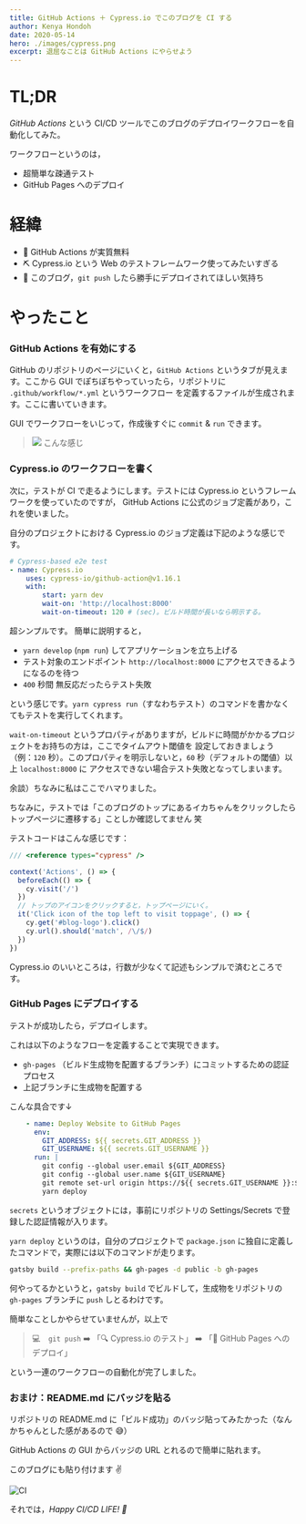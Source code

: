 ```yaml
---
title: GitHub Actions ＋ Cypress.io でこのブログを CI する
author: Kenya Hondoh
date: 2020-05-14
hero: ./images/cypress.png
excerpt: 退屈なことは GitHub Actions にやらせよう
---
```


<!-- ![](https://lh3.googleusercontent.com/s8fY5QbR1GIi_4n1N3ePqmaq81FmNPD_lUiMv5piMdAxgg3WTUyRBZTGpAIEo5gphDeJy0E-Fqg24nvkGEVN9ZLcfwZXXPTGm81ZmnBMh4Idq7wbH0EzNsVEvGh9oE5Vmw5GjIbnID4) -->

# TL;DR
*GitHub Actions* という CI/CD ツールでこのブログのデプロイワークフローを自動化してみた。

ワークフローというのは，
  - 超簡単な疎通テスト
  - GitHub Pages へのデプロイ

# 経緯
- 🚀 GitHub Actions が実質無料
- ⛏ Cypress.io という Web のテストフレームワーク使ってみたいすぎる
- 🤔 このブログ，`git push` したら勝手にデプロイされてほしい気持ち

# やったこと

### GitHub Actions を有効にする

GitHub のリポジトリのページにいくと，`GitHub Actions` というタブが見えます。ここから
GUI でぽちぽちやっていったら，リポジトリに `.github/workflow/*.yml` というワークフロー
を定義するファイルが生成されます。ここに書いていきます。

GUI でワークフローをいじって，作成後すぐに `commit` & `run` できます。

>![](https://lh3.googleusercontent.com/MPWYyv_ZLrDxy16xD_ORZGvLm85E0ZvCmn0rFdK-Qyj0ITlfWlQk4mTe8eWtZVe3zvGnrtrLeowL4xpCX4i9JN_en8ePiNuS2CrhKUjx-4WpZ2pIMTP7RivPjoMmoMFBNBpRMETmkiU)
>こんな感じ

### Cypress.io のワークフローを書く

次に，テストが CI で走るようにします。テストには Cypress.io というフレームワークを使っていたのですが，
GitHub Actions に公式のジョブ定義があり，これを使いました。

自分のプロジェクトにおける Cypress.io のジョブ定義は下記のような感じです。

```yml
# Cypress-based e2e test
- name: Cypress.io
    uses: cypress-io/github-action@v1.16.1
    with:
        start: yarn dev
        wait-on: 'http://localhost:8000'
        wait-on-timeout: 120 # (sec)。ビルド時間が長いなら明示する。
```

超シンプルです。 簡単に説明すると，

- `yarn develop` (`npm run`) してアプリケーションを立ち上げる
- テスト対象のエンドポイント `http://localhost:8000` にアクセスできるようになるのを待つ
- `400` 秒間 無反応だったらテスト失敗

という感じです。`yarn cypress run`（すなわちテスト）のコマンドを書かなくてもテストを実行してくれます。

`wait-on-timeout` というプロパティがありますが，ビルドに時間がかかるプロジェクトをお持ちの方は，ここでタイムアウト閾値を
設定しておきましょう（例：`120` 秒）。このプロパティを明示しないと，`60` 秒（デフォルトの閾値）以上 `localhost:8000` に
アクセスできない場合テスト失敗となってしまいます。

余談）ちなみに私はここでハマりました。

ちなみに，テストでは「このブログのトップにあるイカちゃんをクリックしたらトップページに遷移する」ことしか確認してません 笑

テストコードはこんな感じです：

```js
/// <reference types="cypress" />

context('Actions', () => {
  beforeEach(() => {
    cy.visit('/')
  })
  // トップのアイコンをクリックすると，トップページにいく。
  it('Click icon of the top left to visit toppage', () => {
    cy.get('#blog-logo').click()
    cy.url().should('match', /\/$/)
  })
})
```

Cypress.io のいいところは，行数が少なくて記述もシンプルで済むところです。

### GitHub Pages にデプロイする

テストが成功したら，デプロイします。

これは以下のようなフローを定義することで実現できます。
- `gh-pages` （ビルド生成物を配置するブランチ）にコミットするための認証プロセス
- 上記ブランチに生成物を配置する

こんな具合です↓

```yaml
    - name: Deploy Website to GitHub Pages
      env:
        GIT_ADDRESS: ${{ secrets.GIT_ADDRESS }}
        GIT_USERNAME: ${{ secrets.GIT_USERNAME }}
      run: |
        git config --global user.email ${GIT_ADDRESS}
        git config --global user.name ${GIT_USERNAME}
        git remote set-url origin https://${{ secrets.GIT_USERNAME }}:${{ secrets.GIT_SECRET }}@github.com/kenmikanmi/blog
        yarn deploy
```

`secrets` というオブジェクトには，事前にリポジトリの Settings/Secrets で登録した認証情報が入ります。

`yarn deploy` というのは，自分のプロジェクトで `package.json` に独自に定義したコマンドで，実際には以下のコマンドが走ります。

```bash
gatsby build --prefix-paths && gh-pages -d public -b gh-pages
```

何やってるかというと，`gatsby build` でビルドして，生成物をリポジトリの `gh-pages` ブランチに `push` しとるわけです。

簡単なことしかやらせていませんが，以上で 

> 💻　`git push` ➡️ 「🔍 Cypress.io のテスト」  ➡️ 「🚀 GitHub Pages へのデプロイ」 

という一連のワークフローの自動化が完了しました。

### おまけ：README.md にバッジを貼る

リポジトリの README.md に「ビルド成功」のバッジ貼ってみたかった（なんかちゃんとした感があるので 😅）

GitHub Actions の GUI からバッジの URL とれるので簡単に貼れます。

このブログにも貼り付けます ✌️

![CI](https://github.com/kenmikanmi/blog/workflows/CI/badge.svg)

それでは，*Happy CI/CD LIFE! 🚀*
